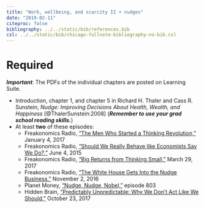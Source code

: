 ```yaml
---
title: "Work, wellbeing, and scarcity II + nudges"
date: "2019-02-11"
citeproc: false
bibliography: ../../static/bib/references.bib
csl: ../../static/bib/chicago-fullnote-bibliography-no-bib.csl
---
```


# Required

***Important***: The PDFs of the individual chapters are posted on Learning Suite.

- <i class="far fa-file-pdf"></i> Introduction, chapter 1, and chapter 5 in Richard H. Thaler and Cass R. Sunstein, *Nudge: Improving Decisions About Health, Wealth, and Happiness* [@ThalerSunstein:2008] (***Remember to use your grad school reading skills.***)
- <i class="fas fa-podcast"></i> At least **two** of these episodes:
    - Freakonomics Radio, ["The Men Who Started a Thinking Revolution,"](http://freakonomics.com/podcast/men-started-thinking-revolution/) January 4, 2017
    - Freakonomics Radio, ["Should We Really Behave like Economists Say We Do?,"](http://freakonomics.com/podcast/should-we-really-behave-like-economists-say-we-do-a-new-freakonomics-radio-podcast/) June 4, 2015
    - Freakonomics Radio, ["Big Returns from Thinking Small,"](http://freakonomics.com/podcast/big-returns-thinking-small/) March 29, 2017
    - Freakonomics Radio, ["The White House Gets Into the Nudge Business,"](http://freakonomics.com/podcast/white-house-gets-nudge-business/) November 2, 2016
    - Planet Money, ["Nudge, Nudge, Nobel,"](https://www.npr.org/sections/money/2017/11/01/561421807/episode-803-nudge-nudge-nobel) episode 803
    - Hidden Brain, ["Predictably Unpredictable: Why We Don't Act Like We Should,"](https://www.npr.org/2017/10/23/559581601/predictably-unpredictable-why-we-dont-act-like-we-should) October 23, 2017
